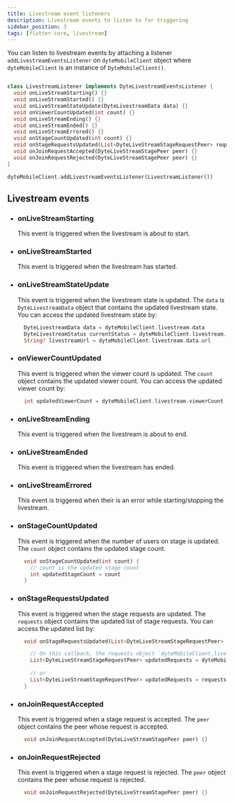 ```yaml
---
title: Livestream event listeners
description: Livestream events to listen to for triggering
sidebar_position: 3
tags: [flutter-core, livestream]
---
```


You can listen to livestream events by attaching a listener `addLivestreamEventsListener` on `dyteMobileClient` object where `dyteMobileClient` is an instance of `DyteMobileClient()`.


```dart

class LivestreamListener implements DyteLivestreamEventsListener {
  void onLiveStreamStarting() {}
  void onLiveStreamStarted() {}
  void onLiveStreamStateUpdate(DyteLivestreamData data) {}
  void onViewerCountUpdated(int count) {}
  void onLiveStreamEnding() {}
  void onLiveStreamEnded() {}
  void onLiveStreamErrored() {}
  void onStageCountUpdated(int count) {}
  void onStageRequestsUpdated(List<DyteLiveStreamStageRequestPeer> requests) {}
  void onJoinRequestAccepted(DyteLiveStreamStagePeer peer) {}
  void onJoinRequestRejected(DyteLiveStreamStagePeer peer) {}
}

dyteMobileClient.addLivestreamEventsListener(LivestreamListener())
```

## Livestream events

- ### onLiveStreamStarting

  This event is triggered when the livestream is about to start.

- ### onLiveStreamStarted

  This event is triggered when the livestream has started.

- ### onLiveStreamStateUpdate

  This event is triggered when the livestream state is updated. The `data` is `DyteLivestreamData` object that contains the updated livestream state. You can access the updated livestream state by:


  ```dart
    DyteLivestreamData data = dyteMobileClient.livestream.data
    DyteLivestreamStatus currentStatus = dyteMobileClient.livestream.data.state
    String? livestreamUrl = dyteMobileClient.livestream.data.url
  ```


- ### onViewerCountUpdated

  This event is triggered when the viewer count is updated. The `count` object contains the updated viewer count. You can access the updated viewer count by:

  ```dart
    int updatedViewerCount = dyteMobileClient.livestream.viewerCount
  ```


- ### onLiveStreamEnding

  This event is triggered when the livestream is about to end.

- ### onLiveStreamEnded

  This event is triggered when the livestream has ended.

- ### onLiveStreamErrored

  This event is triggered when their is an error while starting/stopping the livestream.

- ### onStageCountUpdated


  This event is triggered when the number of users on stage is updated. The `count` object contains the updated stage count.

  ```dart
    void onStageCountUpdated(int count) {
      // count is the updated stage count
      int updatedStageCount = count
    }
  ```


- ### onStageRequestsUpdated

  This event is triggered when the stage requests are updated. The `requests` object contains the updated list of stage requests. You can access the updated list by:

  ```dart
    void onStageRequestsUpdated(List<DyteLiveStreamStageRequestPeer> requests) {

      // On this callback, the requests object `dyteMobileClient.livestream.requests` is already updated.
      List<DyteLiveStreamStageRequestPeer> updatedRequests = dyteMobileClient.livestream.requests // returns List<DyteLiveStreamStageRequestPeer>
      
      // or
      List<DyteLiveStreamStageRequestPeer> updatedRequests = requests
    }
  ```

- ### onJoinRequestAccepted

  This event is triggered when a stage request is accepted. The `peer` object contains the peer whose request is accepted.

  ```dart
    void onJoinRequestAccepted(DyteLiveStreamStagePeer peer) {}
  ```

- ### onJoinRequestRejected

  This event is triggered when a stage request is rejected. The `peer` object contains the peer whose request is rejected.

  ```dart
    void onJoinRequestRejected(DyteLiveStreamStagePeer peer) {}
  ```
